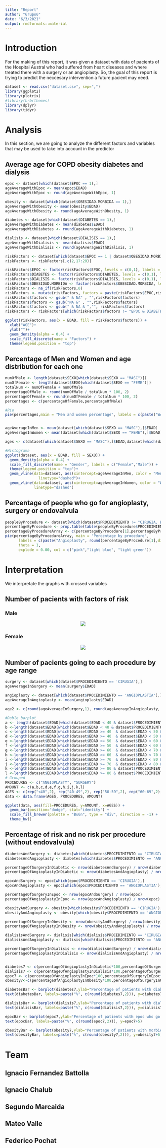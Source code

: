 ```yaml
---
title: "Report"
author: "Grupo6"
date: "6/3/2021"
output: rmdformats::material
---
```

# Introduction
For the making of this report, it was given a dataset with data of pacients of the Hospital Austral who had suffered from heart diseases and where treated there with a surgery or an angioplasty. So, the goal of this report is trying to predict the neccesary intervention a future pacient may need.

```r
dataset <- read.csv("dataset.csv", sep=",")
library(ggplot2)
library(plotrix)
#library(hrbrthemes)
library(dplyr)
library(tidyr)
```

# Analysis
In this section, we are going to analyze the different factors and variables that may be used to take into account in the predictor

## Average age for COPD obesity diabetes and dialysis
```r
epoc <- dataset[which(dataset$EPOC == 1),]
ageAverageWithEpoc <- mean(epoc$EDAD)
ageAverageWithEpoc <- round(ageAverageWithEpoc, 1)

obesity <- dataset[which(dataset$OBESIDAD.MORBIDA == 1),]
ageAverageWithObesity <- mean(obesity$EDAD)
ageAverageWithObesity <- round(ageAverageWithObesity, 1)

diabetes <- dataset[which(dataset$DIABETES == 1),]
ageAverageWithDiabetes <- mean(diabetes$EDAD)
ageAverageWithDiabetes <- round(ageAverageWithDiabetes, 1)

dialisis <- dataset[which(dataset$DIALISIS == 1),]
ageAverageWithDialisis <- mean(dialisis$EDAD)
ageAverageWithDialisis <- round(ageAverageWithDialisis, 1)

riskFactors <- dataset[which(dataset$EPOC == 1 | dataset$OBESIDAD.MORBIDA == 1 | dataset$DIABETES == 1 | dataset$DIALISIS == 1),]
riskFactors <- riskFactors[,c(2,17:20)]

riskFactors$EPOC <- factor(riskFactors$EPOC, levels = c(0,1), labels = c(0, "EPOC"))
riskFactors$DIABETES <- factor(riskFactors$DIABETES, levels = c(0,1), labels = c(0, "DIABETES"))
riskFactors$DIALISIS <- factor(riskFactors$DIALISIS, levels = c(0,1), labels = c(0, "DIALISIS"))
riskFactors$OBESIDAD.MORBIDA <- factor(riskFactors$OBESIDAD.MORBIDA, levels = c(0,1), labels = c(0, "OBESIDAD.MORBIDA"))
riskFactors <- na_if(riskFactors,0)
riskFactors <- mutate(riskFactors, factors = paste(riskFactors$EPOC,riskFactors$DIABETES,riskFactors$DIALISIS,riskFactors$OBESIDAD.MORBIDA, sep = " & "))
riskFactors$factors <- gsub(" & NA" , "",riskFactors$factors)
riskFactors$factors <- gsub("NA &" , "",riskFactors$factors)
riskFactors$factors <- gsub(" & NA & ","", riskFactors$factors)
riskFactors <- riskFactors[which(riskFactors$factors != "EPOC & DIABETES"),]

ggplot(riskFactors, aes(x = EDAD, fill = riskFactors$factors)) +
  xlab("AGE")+
  ylab("")+
  geom_density(alpha = 0.4) +
  scale_fill_discrete(name = "Factors") +
  theme(legend.position = "top")

```

## Percentage of Men and Women and age distribution for each one
```r
numOfMale <- length(dataset$SEXO[which(dataset$SEXO == "MASC")])
numOfFemale <- length(dataset$SEXO[which(dataset$SEXO == "FEME")])
totalNum <- numOfFemale + numOfMale
percentageOfMale <- round(numOfMale / totalNum * 100, 2)
percentageOfFemale <- round(numOfFemale / totalNum * 100, 2)
percentages <- c(percentageOfFemale,percentageOfMale)

#Pie
pie(percentages,main = "Men and women percentage", labels = c(paste("Women", percentageOfFemale,"%"), paste("Men", percentageOfMale,"%")), theta = 1, explode = 0.00, col = c("pink","light blue"))


ageAverageInMen <- mean(dataset[which(dataset$SEXO == "MASC"),]$EDAD)
ageAverageInWomen <- mean(dataset[which(dataset$SEXO == "FEME"),]$EDAD)

ages <- c(dataset[which(dataset$SEXO == "MASC"),]$EDAD,dataset[which(dataset$SEXO == "FEME"),]$EDAD)

#Histograma
ggplot(dataset, aes(x = EDAD, fill = SEXO)) +
  geom_density(alpha = 0.4) +
  scale_fill_discrete(name = "Gender", labels = c("Female","Male")) +
  theme(legend.position = "top")+
  geom_vline(data=dataset, aes(xintercept=ageAverageInMen, color = "Men"),
               linetype="dashed")+
  geom_vline(data=dataset, aes(xintercept=ageAverageInWomen, color = "Women"),
             linetype="dashed")

```

## Percentage of people who go for angioplasty, surgery or endovalvula 
```r
peopleByProcedure <- dataset[which(dataset$PROCEDIMIENTO != "CIRUGIA, ENDOVALVULA"),] 
percentageByProcedure <- prop.table(table(peopleByProcedure$PROCEDIMIENTO), NULL)*100
percentageByProcedureArray <- c(percentageByProcedure[1],percentageByProcedure[2],percentageByProcedure[3])
pie(percentageByProcedureArray, main = "Percentage by procedure",
      labels = c(paste("Angioplasty", round(percentageByProcedure[1],digits=2),"%"), paste("Surgery", round(percentageByProcedure[2],digits=2),"%"), paste("Endovalve", round(percentageByProcedure[3],digits=2),"%")),
      theta = 1,
      explode = 0.00, col = c("pink","light blue", "light green"))

```

# Interpretation
We interpretate the graphs with crossed variables

## Number of pacients with factors of risk {.tabset .unnumbered}

### Male {- .unnumbered}
<center>
  ![](./venn_diagramm.png)
  </center>

### Female {- .unnumbered}
<center>
  ![](./venn_diagramm2.png)
</center>


## Number of pacients going to each procedure by age range
```r
surgery <- dataset[which(dataset$PROCEDIMIENTO == 'CIRUGIA'),]
ageAverageInSurgery <- mean(surgery$EDAD)

angioplasty <- dataset[which(dataset$PROCEDIMIENTO == 'ANGIOPLASTIA'),]
ageAverageInAngioplasty <- mean(angioplasty$EDAD)

age2 <- c(round(ageAverageInSurgery,1), round(ageAverageInAngioplasty, 1))

#Doble barplot
a <- length(dataset$EDAD[which(dataset$EDAD < 40 & dataset$PROCEDIMIENTO == "ANGIOPLASTIA")])
b <-length(dataset$EDAD[which(dataset$EDAD < 40 & dataset$PROCEDIMIENTO == "CIRUGIA")])
c <-length(dataset$EDAD[which(dataset$EDAD >= 40  & dataset$EDAD < 50 & dataset$PROCEDIMIENTO == "ANGIOPLASTIA")])
d <-length(dataset$EDAD[which(dataset$EDAD >= 40  & dataset$EDAD < 50 & dataset$PROCEDIMIENTO == "CIRUGIA")])
e <-length(dataset$EDAD[which(dataset$EDAD >= 50  & dataset$EDAD < 60 & dataset$PROCEDIMIENTO == "ANGIOPLASTIA")])
f <-length(dataset$EDAD[which(dataset$EDAD >= 50  & dataset$EDAD < 60 & dataset$PROCEDIMIENTO == "CIRUGIA")])
g <-length(dataset$EDAD[which(dataset$EDAD >= 60  & dataset$EDAD < 70 & dataset$PROCEDIMIENTO == "ANGIOPLASTIA")])
h <-length(dataset$EDAD[which(dataset$EDAD >= 60  & dataset$EDAD < 70 & dataset$PROCEDIMIENTO == "CIRUGIA")])
i <-length(dataset$EDAD[which(dataset$EDAD >= 70  & dataset$EDAD < 80 & dataset$PROCEDIMIENTO == "ANGIOPLASTIA")])
j <-length(dataset$EDAD[which(dataset$EDAD >= 70  & dataset$EDAD < 80 & dataset$PROCEDIMIENTO == "CIRUGIA")])
k <-length(dataset$EDAD[which(dataset$EDAD >= 80 & dataset$PROCEDIMIENTO == "ANGIOPLASTIA")])
l <-length(dataset$EDAD[which(dataset$EDAD >= 80 & dataset$PROCEDIMIENTO == "CIRUGIA")])
# Grouped
PROCEDURES <- c("ANGIOPLASTY", "SURGERY")
AMOUNT <- c(a,b,c,d,e,f,g,h,i,j,k,l)
AGES <- c(rep("<40",2), rep("40-49",2), rep("50-59",2), rep("60-69",2), rep("70-79",2), rep("80+",2))
data <- data.frame(AGES, PROCEDURES, AMOUNT)

ggplot(data, aes(fill=PROCEDURES, y=AMOUNT, x=AGES)) + 
  geom_bar(position="dodge", stat="identity") +
  scale_fill_brewer(palette = "BuGn", type = "div", direction = -1) +
  theme_bw()
```



## Percentage of risk and no risk per procedure (without endovalvula)
```r
diabetesAndSurgery <- diabetes[which(diabetes$PROCEDIMIENTO == 'CIRUGIA'),]
diabetesAndAngioplasty <- diabetes[which(diabetes$PROCEDIMIENTO == 'ANGIOPLASTIA'),]

percentageOfSurgeryInDiabetic <- nrow(diabetesAndSurgery) / nrow(diabetes)
percentageOfAngioplastyInDiabetic <- nrow(diabetesAndAngioplasty) / nrow(diabetes)

epocAndSurgery <- epoc[which(epoc$PROCEDIMIENTO == 'CIRUGIA'),]
epocAndAngioplasty <- epoc[which(epoc$PROCEDIMIENTO == 'ANGIOPLASTIA'),]

percentageOfSurgeryInEpoc <- nrow(epocAndSurgery) / nrow(epoc)
percentageOfAngioplastyInEpoc <- nrow(epocAndAngioplasty) / nrow(epoc)

obesityAndSurgery <- obesity[which(obesity$PROCEDIMIENTO == 'CIRUGIA'),]
obesityAndAngioplasty <- obesity[which(obesity$PROCEDIMIENTO == 'ANGIOPLASTIA'),]

percentageOfSurgeryInObesity <- nrow(obesityAndSurgery) / nrow(obesity)
percentageOfAngioplastyInObesity <- nrow(obesityAndAngioplasty) / nrow(obesity)

dialisisAndSurgery <- dialisis[which(dialisis$PROCEDIMIENTO == 'CIRUGIA'),]
dialisisAndAngioplasty <- dialisis[which(dialisis$PROCEDIMIENTO == 'ANGIOPLASTIA'),]

percentageOfSurgeryInDialisis <- nrow(dialisisAndSurgery) / nrow(dialisis)
percentageOfAngioplastyInDialisis <- nrow(dialisisAndAngioplasty) / nrow(dialisis)


diabetes7 <- c(percentageOfAngioplastyInDiabetic*100,percentageOfSurgeryInDiabetic*100)
dialisis7 <- c(percentageOfAngioplastyInDialisis*100,percentageOfSurgeryInDialisis*100)
epoc7 <- c(percentageOfAngioplastyInEpoc*100,percentageOfSurgeryInEpoc*100)
obesity7<-c(percentageOfAngioplastyInObesity*100,percentageOfSurgeryInObesity*100)

diabetesBar <- barplot(diabetes7,ylab="Percentage of patients with diabetes who go to each procedure" , names=c("Angioplasty","Surgery"),col = c(rgb(0.3,0.1,0.4,0.6) , rgb(0.3,0.5,0.4,0.6)),ylim=c(0,100))
text(diabetesBar, labels=paste("%", c(round(diabetes7,2))), y=diabetes7+5)

dialisisBar <- barplot(dialisis7,ylab="Percentage of patients with dialisis who go to each procedure" , names=c("Angioplasty","Surgery"),col = c(rgb(0.3,0.1,0.4,0.6) , rgb(0.3,0.5,0.4,0.6)),ylim=c(0,100))
text(dialisisBar, labels=paste("%", c(round(dialisis7,2))), y=dialisis7+5)

epocBar <- barplot(epoc7,ylab="Percentage of patients with epoc who go to each procedure" , names=c("Angioplasty","Surgery"),col = c(rgb(0.3,0.1,0.4,0.6) , rgb(0.3,0.5,0.4,0.6)),ylim=c(0,100))
text(epocBar, labels=paste("%", c(round(epoc7,2))), y=epoc7+5)

obesityBar <- barplot(obesity7,ylab="Percentage of patients with morbid obesity who go to each procedure" , names=c("Angioplasty","Surgery"),col = c(rgb(0.3,0.1,0.4,0.6) , rgb(0.3,0.5,0.4,0.6)),ylim=c(0,100))
text(obesityBar, labels=paste("%", c(round(obesity7,2))), y=obesity7+5)


```

# Team

## Ignacio Fernandez Battolla

## Ignacio Chalub

## Segundo Marcaida

## Mateo Valle

## Federico Pochat


